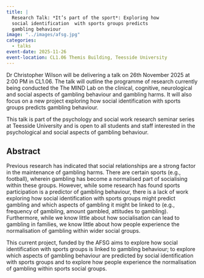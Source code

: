 ```yaml
---
title: |
  Research Talk: *It’s part of the sport*: Exploring how 
  social identification  with sports groups predicts 
  gambling behaviour
image: "../images/afsg.jpg"
categories:
  - talks
event-date: 2025-11-26
event-location: CL1.06 Themis Building, Teesside University
---
```


<!-- ![](../images/srdan_talk1.jpg){style="display: block; margin: 0 auto; width:50%" } -->

Dr Christopher Wilson will be delivering a talk on 26th November 2025 at 2:00 PM in CL1.06. The talk will outline the programme of research currently being conducted the The MIND Lab on the clinical, cognitive, neurological and social aspects of gambling behaviour and gambling harms. It will also focus on a new project exploring how social identification with sports groups predicts gambling behaviour.

This talk is part of the psychology and social work research seminar series at Teesside University and is open to all students and staff interested in the psychological and social aspects of gambling behaviour.

## Abstract

Previous research has indicated that social relationships are a strong factor in the maintenance of gambling harms. There are certain sports (e.g., football), wherein gambling has become a normalised part of socialising within these groups. However, while some research has found sports participation is a predictor of gambling behaviour, there is a lack of work exploring how social identification with sports groups might predict gambling and which aspects of gambling it might be linked to (e.g., frequency of gambling, amount gambled, attitudes to gambling). Furthermore, while we know little about how socialisation can lead to gambling in families, we know little about how people experience the normalisation of gambling within wider social groups. 

This current project, funded by the AFSG  aims to explore how social identification with sports groups is linked to gambling behaviour; to explore which aspects of gambling behaviour are predicted by social identification with sports groups and to explore how people experience the normalisation of gambling within sports social groups.
